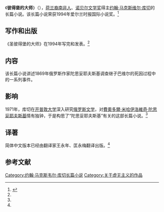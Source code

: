 《'''彼得堡的大师'''》（{{lang-en|'''The Master of Petersburg'''}}），[[荷兰裔南非人|荷兰裔南非人]]、[[诺贝尔文学奖|诺贝尔文学奖]]得主[[约翰·马克斯维尔·库切|约翰·马克斯维尔·库切]]的长篇小说。该长篇小说荣获1994年爱尔兰时报国际小说奖。<ref name="bear">{{cite book|author=约翰·马克斯韦尔·库切|title=《彼得堡的大师》|year=2004-04-01|publisher=浙江文艺出版社|location=杭州市|isbn=9787533919405}}</ref>

==写作和出版==
《圣彼得堡的大师》在1994年写完和发表。<ref name="bear" />

==内容==
该长篇小说讲述1869年俄罗斯作家陀思妥耶夫斯基调查继子巴维尔的死因过程中的一系列事件。

==影响==
1971年，库切在[[开普敦大学|开普敦大学]]深入研究[[俄罗斯文学|俄罗斯文学]]，对[[費奧多爾·米哈伊洛維奇·陀思妥耶夫斯基|費奧多爾·米哈伊洛維奇·陀思妥耶夫斯基]]情有独钟，于是构思了“陀思妥耶夫斯基”有关的这部长篇小说。<ref name="bear" />

==译著==
简体中文版本已经由翻译家王永年、匡永梅翻译出版。<ref name="bear"/>

==参考文献==
{{reflist}}

{{约翰·马克斯韦尔·库切作品}}

{{DEFAULTSORT:B彼}}
[[Category:约翰·马克斯韦尔·库切长篇小说|Category:约翰·马克斯韦尔·库切长篇小说]]
[[Category:关于虚无主义的作品|Category:关于虚无主义的作品]]